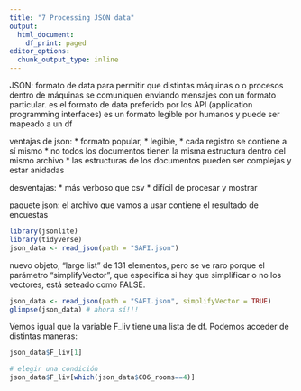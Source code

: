 ```yaml
---
title: "7 Processing JSON data"
output:
  html_document:
    df_print: paged
editor_options:
  chunk_output_type: inline
---
```


JSON: formato de data para permitir que distintas máquinas o o procesos dentro de máquinas se comuniquen enviando mensajes con un formato particular.
es el formato de data preferido por los API (application programming interfaces)
es un formato legible por humanos y puede ser mapeado a un df

ventajas de json: 
* formato popular, 
* legible, 
* cada registro se contiene a sí mismo
* no todos los documentos tienen la misma estructura dentro del mismo archivo
* las estructuras de los documentos pueden ser complejas y estar anidadas

desventajas:
* más verboso que csv
* difícil de procesar y mostrar

paquete json:
el archivo que vamos a usar contiene el resultado de encuestas

```r
library(jsonlite)
library(tidyverse)
json_data <- read_json(path = "SAFI.json")
```

nuevo objeto, "large list" de 131 elementos, pero se ve raro
porque el parámetro "simplifyVector", que especifica si hay que simplificar o no los vectores, está seteado como FALSE.
```r
json_data <- read_json(path = "SAFI.json", simplifyVector = TRUE)
glimpse(json_data) # ahora sí!!!
```

Vemos igual que la variable F_liv tiene una lista de df. 
Podemos acceder de distintas maneras:
```r
json_data$F_liv[1]

# elegir una condición
json_data$F_liv[which(json_data$C06_rooms==4)]
```

